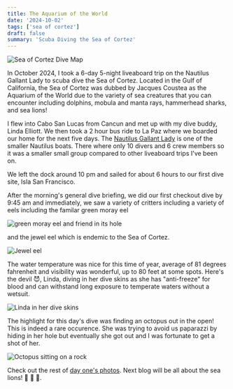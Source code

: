 ```yaml
---
title: The Aquarium of the World
date: '2024-10-02'
tags: ['sea of cortez']
draft: false
summary: 'Scuba Diving the Sea of Cortez'
---
```


<Image
  src="/static/images/sea-of-cortez-oct2024/sea-of-cortez-map.jpg"
  width={800}
  height={840}
  alt="Sea of Cortez Dive Map"
/>

In October 2024, I took a 6-day 5-night liveaboard trip on the Nautilus Gallant Lady to scuba dive the Sea of Cortez. Located in the Gulf of California, the Sea of Cortez was dubbed by Jacques Coustea as the Aquarium of the World due to the variety of sea creatures that you can encounter including dolphins, mobula and manta rays, hammerhead sharks, and sea lions!

I flew into Cabo San Lucas from Cancun and met up with my dive buddy, Linda Elliott. We then took a 2 hour bus ride to La Paz where we boarded our home for the next five days. The [Nautilus Gallant Lady](https://nautilusliveaboards.com/nautilus-gallant-lady/) is one of the smaller Nautilus boats. There where only 10 divers and 6 crew members so it was a smaller small group compared to other liveaboard trips I've been on.

We left the dock around 10 pm and sailed for about 6 hours to our first dive site, Isla San Francisco.

After the morning's general dive briefing, we did our first checkout dive by 9:45 am and immediately, we saw a variety of critters including a variety of eels including the familar green moray eel

<Image
  src="/static/images/sea-of-cortez-oct2024/moray-eel-san-francisco.jpg"
  width={800}
  height={840}
  alt="green moray eel and friend in its hole"
/>

and the jewel eel which is endemic to the Sea of Cortez.

<Image
  src="/static/images/sea-of-cortez-oct2024/jewel-eel.jpg"
  width={800}
  height={840}
  alt="Jewel eel"
/>

The water temperature was nice for this time of year, average of 81 degrees fahrenheit and visibility was wonderful, up to 80 feet at some spots. Here's the devil 😈, Linda, diving in her dive skins as she has "anti-freeze" for blood and can withstand long exposure to temperate waters without a wetsuit.

<Image
  src="/static/images/sea-of-cortez-oct2024/linda.jpg"
  width={800}
  height={840}
  alt="Linda in her dive skins"
/>

The highlight for this day's dive was finding an octopus out in the open! This is indeed a rare occurence. She was trying to avoid us paparazzi by hiding in her hole but eventually she got out and I was fortunate to get a shot of her.

<Image
  src="/static/images/sea-of-cortez-oct2024/octopus.jpg"
  width={800}
  height={840}
  alt="Octopus sitting on a rock"
/>

Check out the rest of [day one's photos](https://generosalitton.smugmug.com/SeaOfCortez-SanFrancisco-LaPartida/n-TB3PTn). Next blog will be all about the sea lions! 🦭 🦭 🦭.
